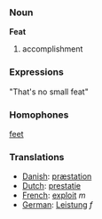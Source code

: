 === Noun ===
'''Feat'''

# accomplishment

===Expressions===

"That's no small feat"

===Homophones===

[[feet]]

===Translations===
*[[Danish]]: [[præstation]]
*[[Dutch]]: [[prestatie]]
*[[French]]: [[exploit]] ''m''
*[[German]]: [[Leistung]] ''f''